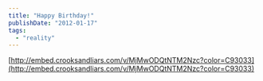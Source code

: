 ```yaml
---
title: "Happy Birthday!"
publishDate: "2012-01-17"
tags: 
  - "reality"
---
```


[http://embed.crooksandliars.com/v/MjMwODQtNTM2Nzc?color=C93033](http://embed.crooksandliars.com/v/MjMwODQtNTM2Nzc?color=C93033)
